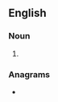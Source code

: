 ==English==

===Noun===
{{head|en|noun form}}

# {{en-irregular plural of|ending=es|bionecrosis}}

===Anagrams===
* {{anagrams|en|a=bceeinoorss|necrobioses}}